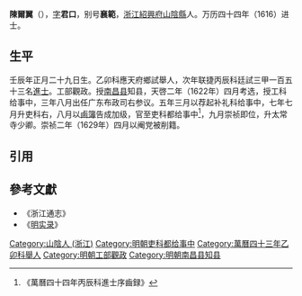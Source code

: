 {{明清人物信息框
| 姓名 = 陳爾翼
| 原名 =
| 圖片名稱 = 
| 圖片大小 = 
| 圖片說明 = 
| 最高職務 = 太常寺少卿
| 國家 = 大明
| 爵位 =
| 籍貫 = [[浙江|浙江]][[紹興府|紹興府]][[山陰縣|山陰縣]]
| 族裔 = 漢族
| 旗籍 = 
| 字號 = 字君口，别號襄範
| 室名 = 
| 諡號 = 
| 出生日期 = 1592年3月11日
| 出生地點 = 紹興府山陰縣
| 逝世日期 = 卒年未詳
| 逝世地點 = 
| 墓葬 =
| 配偶 =
| 親屬 = 
| 出身 = 
*萬曆四十三年乙卯科舉人
*萬曆四十四年丙辰科同進士出身
| 經歷 = 
| 著作 = 
}}
'''陳爾翼'''（{{bd|1592年|3月11日|?|}}），[[表字|字]]'''君口'''，别号'''襄範'''，[[浙江|浙江]][[紹興府|紹興府]][[山陰縣|山陰縣]]人。万历四十四年（1616）进士。

==生平==
壬辰年正月二十九日生。乙卯科應天府鄉試舉人，次年联捷丙辰科廷試三甲一百五十三名[[進士|進士]]。工部觀政。授[[南昌县|南昌县]]知县，天啓二年（1622年）四月考选，授工科给事中，三年八月出任广东布政司右参议。五年三月以荐起补礼科给事中，七年七月升吏科右，八月以[[鹵簿|鹵簿]]告成加级，官至吏科都给事中<ref>《萬曆四十四年丙辰科進士序齒録》</ref>，九月崇祯即位，升太常寺少卿。崇祯二年（1629年）四月以阉党被削籍。

==引用==
{{reflist}}

==參考文獻==
*《浙江通志》
*《[[明实录|明实录]]》

{{start box}}
{{s-off}}
{{s-before|[[楊惟和|楊惟和]]<br>}}
{{s-title|明朝南昌县知县|1616年-1619年}}
{{s-after|[[劉夢潮|劉夢潮]]<br>}}
{{end box}}

{{明朝人物小作品}}
{{萬曆四十四年丙辰科殿試金榜}}
{{DEFAULTSORT:陳}}
[[Category:山陰人_(浙江)|Category:山陰人 (浙江)]]
[[Category:明朝吏科都给事中|Category:明朝吏科都给事中]]
[[Category:萬曆四十三年乙卯科舉人|Category:萬曆四十三年乙卯科舉人]]
[[Category:明朝工部觀政|Category:明朝工部觀政]]
[[Category:明朝南昌县知县|Category:明朝南昌县知县]]